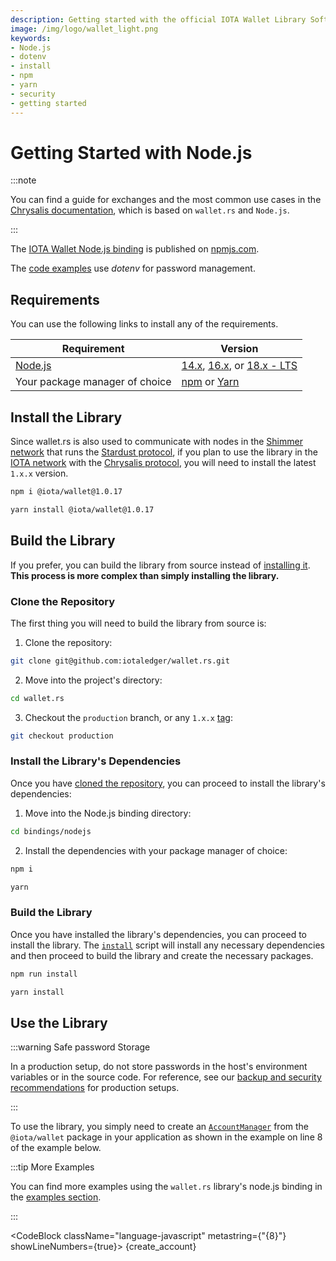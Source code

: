 ```yaml
---
description: Getting started with the official IOTA Wallet Library Software Node.js binding.
image: /img/logo/wallet_light.png
keywords:
- Node.js
- dotenv
- install
- npm
- yarn
- security
- getting started
---
```


# Getting Started with Node.js

:::note

You can find a guide for exchanges and the most common use cases in the [Chrysalis documentation](https://wiki.iota.org/introduction/how_tos/exchange/), which is based on `wallet.rs` and `Node.js`.

:::


The [IOTA Wallet Node.js binding](https://www.npmjs.com/package/@iota/wallet) is published on [npmjs.com](https://www.npmjs.com/).

 The [code examples](../examples/nodejs.mdx) use _dotenv_ for password management.

## Requirements

You can use the following links to install any of the requirements.

| Requirement                                     | Version                                                                                                                                                                                  |
|-------------------------------------------------|------------------------------------------------------------------------------------------------------------------------------------------------------------------------------------------|
| [Node.js](https://nodejs.org/en/)               | [14.x](https://nodejs.org/download/release/latest-v14.x/), [16.x](https://nodejs.org/download/release/latest-v16.x/), or [18.x - LTS](https://nodejs.org/download/release/latest-v18.x/) |
| Your package manager of choice                  | [npm](https://www.npmjs.com/) or [Yarn](https://yarnpkg.com/)                                                                                                                            |

## Install the Library

Since wallet.rs is also used to communicate with nodes in the [Shimmer network](https://wiki.iota.org/shimmer/learn/welcome/)
that runs the [Stardust protocol](https://wiki.iota.org/shimmer/introduction/welcome/), if you plan to use the library
in the [IOTA network](https://wiki.iota.org/learn/about-iota/an-introduction-to-iota/) with the
[Chrysalis protocol](https://wiki.iota.org/introduction/welcome/), you will need to install the latest `1.x.x` version.

<Tabs>
<TabItem value="npm" label="npm" default>

```bash
npm i @iota/wallet@1.0.17
```

</TabItem>
<TabItem value="yarn" label="Yarn">

```bash
yarn install @iota/wallet@1.0.17
```

</TabItem>
</Tabs>

## Build the Library

If you prefer, you can build the library from source instead of [installing it](#install-the-library). **This process is
more complex than simply installing the library.**

### Clone the Repository

The first thing you will need to build the library from source is:

1. Clone the repository:

```bash
git clone git@github.com:iotaledger/wallet.rs.git
```

2. Move into the project's directory:

```bash
cd wallet.rs
```

3. Checkout the `production` branch, or any `1.x.x` [tag](https://github.com/iotaledger/wallet.rs/tags):

```bash
git checkout production
```

### Install the Library's Dependencies

Once you have [cloned the repository](#clone-the-repository), you can proceed to install the library's dependencies:

1. Move into the Node.js binding directory:

```bash
cd bindings/nodejs
```

2. Install the dependencies with your package manager of choice:


<Tabs>
<TabItem value="npm" label="npm" default>

```bash
npm i
```

</TabItem>
<TabItem value="yarn" label="Yarn">

```bash
yarn
```

</TabItem>
</Tabs>

### Build the Library

Once you have installed the library's dependencies, you can proceed to install the library. The [`install`](https://github.com/iotaledger/wallet.rs/blob/production/bindings/nodejs/package.json#L16)
script will install any necessary dependencies and then proceed to build the library and create the necessary packages.

<Tabs>
<TabItem value="npm" label="npm" default>

```bash
npm run install
```

</TabItem>
<TabItem value="yarn" label="Yarn">

```bash
yarn install
```

</TabItem>
</Tabs>

## Use the Library

:::warning Safe password Storage

In a production setup, do not store passwords in the host's environment variables or in the source code. For reference, see our [backup and security recommendations](https://chrysalis.docs.iota.org/guides/backup_security) for production setups.

:::

To use the library, you simply need to create an [`AccountManager`](../reference/nodejs.md#accountmanager) from
the `@iota/wallet` package in your application as shown in the example on line 8 of the example below.

:::tip More Examples

You can find more examples using the `wallet.rs` library's node.js binding in the [examples section](../examples/nodejs.mdx).

:::

<CodeBlock className="language-javascript" metastring={"{8}"} showLineNumbers={true}>
{create_account}
</CodeBlock>
